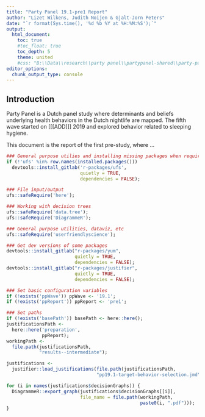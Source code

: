 ```yaml
---
title: "Party Panel 19.1-pre1 Report"
author: "Lizet Wilkens, Judith Noijen & Gjalt-Jorn Peters"
date: "`r format(Sys.time(), '%d %b %Y at %H:%M:%S');`"
output:
  html_document:
    toc: true
    #toc_float: true
    toc_depth: 5
    theme: united
    #css: "B:\\Data\\research\\party panel\\partypanel-shared\\party-panel-reports.css"
editor_options: 
  chunk_output_type: console
---
```


Introduction
------------

Party Panel is a Dutch panel study where determinants and beliefs underlying health behaviors in the Dutch nightlife are mapped. The fifth wave started on [[[ADD]]] 2019 and explored behavior related to sleeping hygiene.

This document is the report of the first pre-study, where ... 

```r

### General purpose utilies and installing missing packages when requiring
if (!'ufs' %in% row.names(installed.packages()))
  devtools::install_gitlab('r-packages/ufs',
                           quietly = TRUE,
                           dependencies = FALSE);

### File input/output
ufs::safeRequire('here');

### Working with decision trees
ufs::safeRequire('data.tree');
ufs::safeRequire('DiagrammeR');

### General purpose utilities, dataviz, etc
ufs::safeRequire('userfriendlyscience');

### Get dev versions of some packages
devtools::install_gitlab("r-packages/yum",
                         quietly = TRUE,
                         dependencies = FALSE);
devtools::install_gitlab("r-packages/justifier",
                         quietly = TRUE,
                         dependencies = FALSE);

### Set basic configuration variables
if (!exists('ppWave')) ppWave <- '19.1';
if (!exists('ppReport')) ppReport <- 'pre1';

### Set paths
if (!exists('basePath')) basePath <- here::here();
justificationsPath <-
  here::here('preparation',
             ppReport);
workingPath <-
  file.path(justificationsPath,
            "results--intermediate");

```

```r

justifications <-
  justifier::load_justifications(file.path(justificationsPath,
                                 "pp19.1-target-behavior-selection.jmd"));

```

```r

for (i in names(justifications$decisionGraphs)) {
  DiagrammeR::export_graph(justifications$decisionGraphs[[i]],
                           file_name = file.path(workingPath,
                                                 paste0(i, ".pdf")));
}

```

